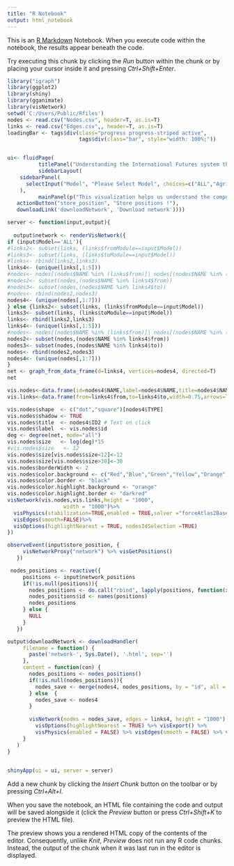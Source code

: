 ---
title: "R Notebook"
output: html_notebook
---

This is an [R Markdown](http://rmarkdown.rstudio.com) Notebook. When you execute code within the notebook, the results appear beneath the code. 

Try executing this chunk by clicking the *Run* button within the chunk or by placing your cursor inside it and pressing *Ctrl+Shift+Enter*. 

```{r}
library("igraph")
library(ggplot2)
library(shiny)
library(gganimate)
library(visNetwork)
setwd('C:/Users/Public/Rfiles')
nodes <- read.csv("Nodes.csv", header=T, as.is=T)
links <- read.csv("Edges.csv",, header=T, as.is=T)
loadingBar <- tags$div(class="progress progress-striped active",
                       tags$div(class="bar", style="width: 100%;"))


ui<- fluidPage(
          titlePanel("Understanding the International Futures system through network analysis"),
          sidebarLayout(
    sidebarPanel(
      selectInput("Model", "Please Select Model", choices=c("ALL","Agriculture", "Demography", "Economy","Education","Energy","Environment","Infrastructure","Interstate","Other","Sociopolitical"))
    ),
          mainPanel(p("This visualization helps us understand the composition of the International Futures Model. The dots represent variables while the boxes represent parameters. The sizes of the variables and the parameters are determined on the basis of the number of connections these variables and parameters share with the rest of the model."),visNetworkOutput("network",height = 1000,width=1000), 
   actionButton("store_position", "Store positions !"),
   downloadLink('downloadNetwork', 'Download network'))))

server <- function(input,output){
  
  output$network <- renderVisNetwork({
if (input$Model=='ALL'){
#links2<- subset(links, (links$fromModule==input$Model))
#links3<- subset(links, (links$toModule==input$Model))
#links<- rbind(links2,links3)
links4<- (unique(links[,1:5]))
#nodes<- nodes[(nodes$NAME %in% (links$from)]| nodes[(nodes$NAME %in% (links$to)]
#nodes2<- subset(nodes,(nodes$NAME %in% links4$from))
#nodes3<- subset(nodes,(nodes$NAME %in% links4$to))
#nodes<- rbind(nodes2,nodes3)
nodes4<- (unique(nodes[,1:7]))
} else {links2<- subset(links, (links$fromModule==input$Model))
links3<- subset(links, (links$toModule==input$Model))
links<- rbind(links2,links3)
links4<- (unique(links[,1:5]))
#nodes<- nodes[(nodes$NAME %in% (links$from)]| nodes[(nodes$NAME %in% (links$to)]
nodes2<- subset(nodes,(nodes$NAME %in% links4$from))
nodes3<- subset(nodes,(nodes$NAME %in% links4$to))
nodes<- rbind(nodes2,nodes3)
nodes4<- (unique(nodes[,1:7]))
}
net <- graph_from_data_frame(d=links4, vertices=nodes4, directed=T) 
net

vis.nodes<-data.frame(id=nodes4$NAME,label=nodes4$NAME,title=nodes4$NAME,Module=nodes4$Module)
vis.links<-data.frame(from=links4$from,to=links4$to,width=0.75,arrows=list(to=list(enabled=TRUE,scalefactor=1)))

vis.nodes$shape  <- c("dot","square")[nodes4$TYPE]
vis.nodes$shadow <- TRUE
vis.nodes$title  <- nodes4$ID2 # Text on click
vis.nodes$label  <- vis.nodes$id
deg <- degree(net, mode="all")
vis.nodes$size   <- log(deg)*15
#vis.nodes$size   <- 12
vis.nodes$size[vis.nodes$size<12]<-12
vis.nodes$size[vis.nodes$size>30]<-30
vis.nodes$borderWidth <- 2
vis.nodes$color.background <- c("Red","Blue","Green","Yellow","Orange","Grey","Purple","Azure")[vis.nodes$Module]
vis.nodes$color.border <- "black"
vis.nodes$color.highlight.background <- "orange"
vis.nodes$color.highlight.border <- "darkred"
visNetwork(vis.nodes,vis.links,height = "1000",
                  width = "1000")%>%
  visPhysics(stabilization=TRUE,enabled = TRUE,solver ="forceAtlas2Based",adaptiveTimestep = TRUE)%>%
  visEdges(smooth=FALSE)%>%
  visOptions(highlightNearest = TRUE, nodesIdSelection =TRUE)
})

observeEvent(input$store_position, {
     visNetworkProxy("network") %>% visGetPositions()
   })

 nodes_positions <- reactive({
     positions <- input$network_positions
     if(!is.null(positions)){
       nodes_positions <- do.call("rbind", lapply(positions, function(x){ data.frame(x = x$x, y = x$y)}))
       nodes_positions$id <- names(positions)
       nodes_positions
     } else {
       NULL
     }
   })

output$downloadNetwork <- downloadHandler(
     filename = function() {
       paste('network-', Sys.Date(), '.html', sep='')
     },
     content = function(con) {
       nodes_positions <- nodes_positions()
       if(!is.null(nodes_positions)){
         nodes_save <- merge(nodes4, nodes_positions, by = "id", all = T)
       } else  {
         nodes_save <- nodes4
       }
       
       visNetwork(nodes = nodes_save, edges = links4, height = "1000") %>%
         visOptions(highlightNearest = TRUE) %>% visExport() %>%
         visPhysics(enabled = FALSE) %>% visEdges(smooth = FALSE) %>% visSave(con)
     }
   )
}   
 

shinyApp(ui = ui, server = server)     
```

Add a new chunk by clicking the *Insert Chunk* button on the toolbar or by pressing *Ctrl+Alt+I*.

When you save the notebook, an HTML file containing the code and output will be saved alongside it (click the *Preview* button or press *Ctrl+Shift+K* to preview the HTML file).

The preview shows you a rendered HTML copy of the contents of the editor. Consequently, unlike *Knit*, *Preview* does not run any R code chunks. Instead, the output of the chunk when it was last run in the editor is displayed.
